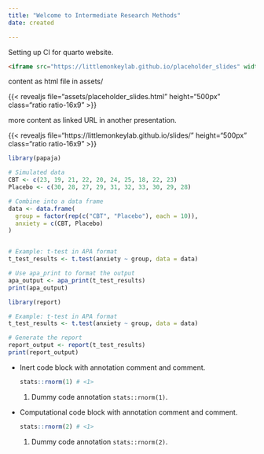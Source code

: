 ```yaml
---
title: "Welcome to Intermediate Research Methods"
date: created

---
```


Setting up CI for quarto website.

``` html
<iframe src="https://littlemonkeylab.github.io/placeholder_slides" width="500" height="400"></iframe>
```

content as html file in assets/

{{< revealjs file="assets/placeholder_slides.html" height="500px" class="ratio ratio-16x9" >}}

more content as linked URL in another presentation.

{{< revealjs file="https://littlemonkeylab.github.io/slides/" height="500px" class="ratio ratio-16x9" >}}

```r
library(papaja)

# Simulated data
CBT <- c(23, 19, 21, 22, 20, 24, 25, 18, 22, 23)
Placebo <- c(30, 28, 27, 29, 31, 32, 33, 30, 29, 28)

# Combine into a data frame
data <- data.frame(
  group = factor(rep(c("CBT", "Placebo"), each = 10)),
  anxiety = c(CBT, Placebo)
)


# Example: t-test in APA format
t_test_results <- t.test(anxiety ~ group, data = data)

# Use apa_print to format the output
apa_output <- apa_print(t_test_results)
print(apa_output)

```

```r
library(report)

# Example: t-test in APA format
t_test_results <- t.test(anxiety ~ group, data = data)

# Generate the report
report_output <- report(t_test_results)
print(report_output)

```


-   Inert code block with annotation comment and comment.

    ``` r
    stats::rnorm(1) # <1>
    ```

    1.  Dummy code annotation `stats::rnorm(1)`.

-   Computational code block with annotation comment and comment.

    ```r
    stats::rnorm(2) # <1>
    ```

    1.  Dummy code annotation `stats::rnorm(2)`.

